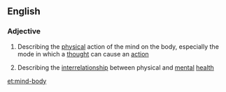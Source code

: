 ==English==

===Adjective===
{{en-adj|-|head=[[mind]]-[[body]]}}

# {{context|philosophy|lang=en}} Describing the [[physical]] action of the mind on the body, especially the mode in which a [[thought]] can cause an [[action]]
# {{context|medicine|lang=en}} Describing the [[interrelationship]] between physical and [[mental]] [[health]]

[[et:mind-body]]